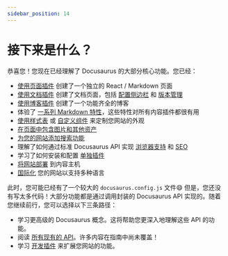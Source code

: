 ```yaml
---
sidebar_position: 14
---
```


# 接下来是什么？

恭喜您！您现在已经理解了 Docusaurus 的大部分核心功能。您已经：

- [使用页面插件](./creating-pages.mdx) 创建了一个独立的 React / Markdown 页面
- [使用文档插件](./docs/docs-introduction.mdx) 创建了文档页面，包括 [配置侧边栏](./docs/sidebar/index.mdx) 和 [版本管理](./docs/versioning.mdx)
- [使用博客插件](../blog.mdx) 创建了一个功能齐全的博客
- 体验了 [一系列 Markdown 特性](./markdown-features/markdown-features-intro.mdx)，这些特性对所有内容插件都很有用
- [使用样式表](./styling-layout.mdx) 或 [自定义组件](./swizzling.mdx) 来定制您网站的外观
- [在页面中包含图片和其他资产](./static-assets.mdx)
- [为您的网站添加搜索功能](./search.mdx)
- 理解了如何通过标准 Docusaurus API 实现 [浏览器支持](./browser-support.mdx) 和 [SEO](./seo.mdx)
- 学习了如何安装和配置 [单独插件](./using-plugins.mdx)
- [将网站部署](./deployment.mdx) 到内容主机
- [国际化](./i18n/i18n-tutorial.mdx) 您的网站以支持多种语言

此时，您可能已经有了一个较大的 `docusaurus.config.js` 文件😄 但是，您还没有写太多代码！大部分功能都是通过调用封装的 Docusaurus API 实现的。随着您继续前行，您可以选择以下三条路径：

- 学习更高级的 Docusaurus 概念。这将帮助您更深入地理解这些 API 的功能。
- 阅读 [所有现有的 API](../docusaurus-core.mdx)。许多内容在指南中尚未覆盖！
- 学习 [开发插件](../api/plugin-methods/README.mdx) 来扩展您网站的功能。